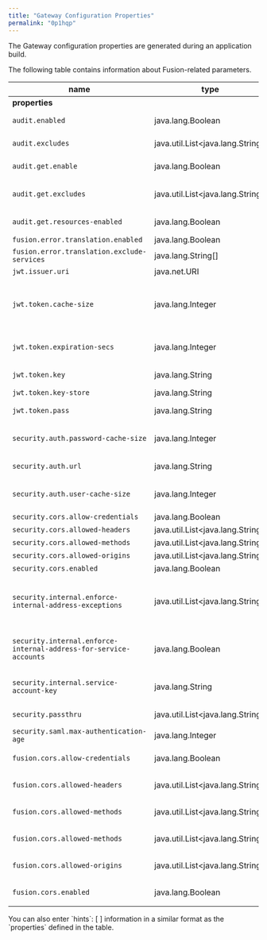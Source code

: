 ```yaml
---
title: "Gateway Configuration Properties"
permalink: "0p1hqp"
---
```


The Gateway configuration properties are generated during an application build.

The following table contains information about Fusion-related parameters.

| name | type | Details |
| --- | --- | --- |
| **properties** | | |
| `audit.enabled` | java.lang.Boolean | `description`: Is audit enabled.  `defaultValue`: true |
| `audit.excludes` | java.util.List\<java.lang.String> | `description`: Comma separated list of paths to exclude from auditing. |
| `audit.get.enable` | java.lang.Boolean | `description`: Audit GET requests.  `defaultValue`: false |
| `audit.get.excludes` | java.util.List\<java.lang.String> | `description`: Comma separated list of paths to exclude from GET auditing.  `defaultValue`: /api/ui-logs |
| `audit.get.resources-enabled` | java.lang.Boolean | `description`: Audit GET requests to static resources.  `defaultValue`: false |
| `fusion.error.translation.enabled` | java.lang.Boolean | `defaultValue`: false |
| `fusion.error.translation.exclude-services` | java.lang.String[] |  |
| `jwt.issuer.uri` | java.net.URI |  |
| `jwt.token.cache-size` | java.lang.Integer | `description`: Size of the cache of valid JWT. If value exists in the cache, its signature is not validated. Cache is used for recognized, already logged users for audit logging.  `defaultValue`: 1000 |
| `jwt.token.expiration-secs` | java.lang.Integer | `description`: Validity time of JWT token, before next login will be required.  `defaultValue`: 1800 |
| `jwt.token.key` | java.lang.String | `description`: Name of the key in keystore.  `defaultValue`: jwt-signer |
| `jwt.token.key-store` | java.lang.String | `description`: Path to keystore. |
| `jwt.token.pass` | java.lang.String | `description`: Password for the keystore.  `defaultValue`: |
| `security.auth.password-cache-size` | java.lang.Integer | `description`: Size of the cache of user credentials for native authentication. If 0, then cache is disabled.  `defaultValue`: 0 |
| `security.auth.url` | java.lang.String | `description`: Redirect path to authorization UI.  `defaultValue`: /auth/login |
| `security.auth.user-cache-size` | java.lang.Integer | `description`: Size of the cache of user data. If 0, then cache is disabled.  `defaultValue`: 100 |
| `security.cors.allow-credentials` | java.lang.Boolean |  |
| `security.cors.allowed-headers` | java.util.List\<java.lang.String> |  |
| `security.cors.allowed-methods` | java.util.List\<java.lang.String> |  |
| `security.cors.allowed-origins` | java.util.List\<java.lang.String> |  |
| `security.cors.enabled` | java.lang.Boolean | `defaultValue`: true |
| `security.internal.enforce-internal-address-exceptions` | java.util.List\<java.lang.String> | `description`: List of names of service accounts which request IP does not check against the service registry. Applies only if enforceInternalAddressForServiceAccounts is true. |
| `security.internal.enforce-internal-address-for-service-accounts` | java.lang.Boolean | `description`: Check if service is listed in the service registry under IP or hostname of where the request originated.  `defaultValue`: true |
| `security.internal.service-account-key` | java.lang.String | `description`: Key or password for all services to authenticate in proxy.  `defaultValue`: invalid |
| `security.passthru` | java.util.List\<java.lang.String> | `description`: List of paths to which anonymous access should be allowed. |
| `security.saml.max-authentication-age` | java.lang.Integer | `defaultValue`: 7200 |
| `fusion.cors.allow-credentials` | java.lang.Boolean | `deprecated: true, deprecation: { replacement: security.cors.allow-credentials }` |
| `fusion.cors.allowed-headers` | java.util.List\<java.lang.String> | `deprecated: true, deprecation: { replacement: security.cors.allowed-headers } ` |
| `fusion.cors.allowed-methods` | java.util.List\<java.lang.String> | `deprecated: true, deprecation: { replacement: security.cors.allowed-methods } ` |
| `fusion.cors.allowed-methods` | java.util.List\<java.lang.String> | `deprecated: true, deprecation: { replacement: security.cors.allowed-methods } ` |
| `fusion.cors.allowed-origins` | java.util.List\<java.lang.String> | `deprecated: true, deprecation: { replacement: security.cors.allow-origins } ` |
| `fusion.cors.enabled` | java.lang.Boolean | `defaultValue: true, deprecated: true, deprecation: { replacement: security.cors.enabled } ` |

<Note>
You can also enter `hints`: [ ] information in a similar format as the `properties` defined in the table.
</Note>

